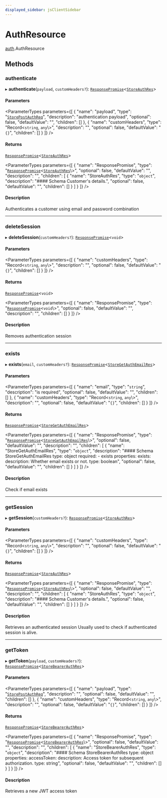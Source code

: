 ```yaml
---
displayed_sidebar: jsClientSidebar
---
```



# AuthResource

[auth](../../modules/auth.mdx).AuthResource

## Methods

### authenticate

▸ **authenticate**(`payload`, `customHeaders?`): [`ResponsePromise`](../../swaps/modules/swaps.internal.mdx#responsepromise)<[`StoreAuthRes`](../../internal/modules/admin_discounts.internal.internal.mdx#storeauthres)\>

#### Parameters

<ParameterTypes parameters={[
  {
    "name": "payload",
    "type": "[`StorePostAuthReq`](../../internal/classes/admin_discounts.internal.internal.StorePostAuthReq.mdx)",
    "description": "authentication payload",
    "optional": false,
    "defaultValue": "",
    "children": []
  },
  {
    "name": "customHeaders",
    "type": "Record<`string`, `any`\\>",
    "description": "",
    "optional": false,
    "defaultValue": "`{}`",
    "children": []
  }
]} />

#### Returns

[`ResponsePromise`](../../swaps/modules/swaps.internal.mdx#responsepromise)<[`StoreAuthRes`](../../internal/modules/admin_discounts.internal.internal.mdx#storeauthres)\>

<ParameterTypes parameters={[
  {
    "name": "ResponsePromise",
    "type": "[`ResponsePromise`](../../swaps/modules/swaps.internal.mdx#responsepromise)<[`StoreAuthRes`](../../internal/modules/admin_discounts.internal.internal.mdx#storeauthres)\\>",
    "optional": false,
    "defaultValue": "",
    "description": "",
    "children": [
      {
        "name": "StoreAuthRes",
        "type": "`object`",
        "description": "#### Schema Customer's details.",
        "optional": false,
        "defaultValue": "",
        "children": []
      }
    ]
  }
]} />

#### Description

Authenticates a customer using email and password combination

___

### deleteSession

▸ **deleteSession**(`customHeaders?`): [`ResponsePromise`](../../swaps/modules/swaps.internal.mdx#responsepromise)<`void`\>

#### Parameters

<ParameterTypes parameters={[
  {
    "name": "customHeaders",
    "type": "Record<`string`, `any`\\>",
    "description": "",
    "optional": false,
    "defaultValue": "`{}`",
    "children": []
  }
]} />

#### Returns

[`ResponsePromise`](../../swaps/modules/swaps.internal.mdx#responsepromise)<`void`\>

<ParameterTypes parameters={[
  {
    "name": "ResponsePromise",
    "type": "[`ResponsePromise`](../../swaps/modules/swaps.internal.mdx#responsepromise)<`void`\\>",
    "optional": false,
    "defaultValue": "",
    "description": "",
    "children": []
  }
]} />

#### Description

Removes authentication session

___

### exists

▸ **exists**(`email`, `customHeaders?`): [`ResponsePromise`](../../swaps/modules/swaps.internal.mdx#responsepromise)<[`StoreGetAuthEmailRes`](../../internal/modules/admin_discounts.internal.internal.mdx#storegetauthemailres)\>

#### Parameters

<ParameterTypes parameters={[
  {
    "name": "email",
    "type": "`string`",
    "description": "is required",
    "optional": false,
    "defaultValue": "",
    "children": []
  },
  {
    "name": "customHeaders",
    "type": "Record<`string`, `any`\\>",
    "description": "",
    "optional": false,
    "defaultValue": "`{}`",
    "children": []
  }
]} />

#### Returns

[`ResponsePromise`](../../swaps/modules/swaps.internal.mdx#responsepromise)<[`StoreGetAuthEmailRes`](../../internal/modules/admin_discounts.internal.internal.mdx#storegetauthemailres)\>

<ParameterTypes parameters={[
  {
    "name": "ResponsePromise",
    "type": "[`ResponsePromise`](../../swaps/modules/swaps.internal.mdx#responsepromise)<[`StoreGetAuthEmailRes`](../../internal/modules/admin_discounts.internal.internal.mdx#storegetauthemailres)\\>",
    "optional": false,
    "defaultValue": "",
    "description": "",
    "children": [
      {
        "name": "StoreGetAuthEmailRes",
        "type": "`object`",
        "description": "#### Schema StoreGetAuthEmailRes type: object required: - exists properties: exists: description: Whether email exists or not. type: boolean",
        "optional": false,
        "defaultValue": "",
        "children": []
      }
    ]
  }
]} />

#### Description

Check if email exists

___

### getSession

▸ **getSession**(`customHeaders?`): [`ResponsePromise`](../../swaps/modules/swaps.internal.mdx#responsepromise)<[`StoreAuthRes`](../../internal/modules/admin_discounts.internal.internal.mdx#storeauthres)\>

#### Parameters

<ParameterTypes parameters={[
  {
    "name": "customHeaders",
    "type": "Record<`string`, `any`\\>",
    "description": "",
    "optional": false,
    "defaultValue": "`{}`",
    "children": []
  }
]} />

#### Returns

[`ResponsePromise`](../../swaps/modules/swaps.internal.mdx#responsepromise)<[`StoreAuthRes`](../../internal/modules/admin_discounts.internal.internal.mdx#storeauthres)\>

<ParameterTypes parameters={[
  {
    "name": "ResponsePromise",
    "type": "[`ResponsePromise`](../../swaps/modules/swaps.internal.mdx#responsepromise)<[`StoreAuthRes`](../../internal/modules/admin_discounts.internal.internal.mdx#storeauthres)\\>",
    "optional": false,
    "defaultValue": "",
    "description": "",
    "children": [
      {
        "name": "StoreAuthRes",
        "type": "`object`",
        "description": "#### Schema Customer's details.",
        "optional": false,
        "defaultValue": "",
        "children": []
      }
    ]
  }
]} />

#### Description

Retrieves an authenticated session
Usually used to check if authenticated session is alive.

___

### getToken

▸ **getToken**(`payload`, `customHeaders?`): [`ResponsePromise`](../../swaps/modules/swaps.internal.mdx#responsepromise)<[`StoreBearerAuthRes`](../../internal/modules/admin_discounts.internal.internal.mdx#storebearerauthres)\>

#### Parameters

<ParameterTypes parameters={[
  {
    "name": "payload",
    "type": "[`StorePostAuthReq`](../../internal/classes/admin_discounts.internal.internal.StorePostAuthReq.mdx)",
    "description": "",
    "optional": false,
    "defaultValue": "",
    "children": []
  },
  {
    "name": "customHeaders",
    "type": "Record<`string`, `any`\\>",
    "description": "",
    "optional": false,
    "defaultValue": "`{}`",
    "children": []
  }
]} />

#### Returns

[`ResponsePromise`](../../swaps/modules/swaps.internal.mdx#responsepromise)<[`StoreBearerAuthRes`](../../internal/modules/admin_discounts.internal.internal.mdx#storebearerauthres)\>

<ParameterTypes parameters={[
  {
    "name": "ResponsePromise",
    "type": "[`ResponsePromise`](../../swaps/modules/swaps.internal.mdx#responsepromise)<[`StoreBearerAuthRes`](../../internal/modules/admin_discounts.internal.internal.mdx#storebearerauthres)\\>",
    "optional": false,
    "defaultValue": "",
    "description": "",
    "children": [
      {
        "name": "StoreBearerAuthRes",
        "type": "`object`",
        "description": "#### Schema StoreBearerAuthRes type: object properties: accessToken: description: Access token for subsequent authorization. type: string",
        "optional": false,
        "defaultValue": "",
        "children": []
      }
    ]
  }
]} />

#### Description

Retrieves a new JWT access token
